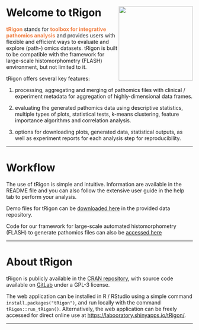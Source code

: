 # Welcome to tRigon &nbsp;<img src='tRigon_logo.png' align="right" height="200"/>

<b><span style="color:#F17F42">tRigon</span></b> stands for <b><span style="color:#F17F42">toolbox for integrative pathomics analysis</span></b> and provides users with flexible and efficient ways to evaluate and explore (path-) omics datasets. tRigon is built to be compatible with the framework for large-scale histomorphometry (FLASH) environment, but not limited to it.

tRigon offers several key features: 
  
(1) processing, aggregating and merging of pathomics files with clinical / experiment metadata for aggregation of highly-dimensional data frames.

(2) evaluating the generated pathomics data using descriptive statistics, multiple types of plots, statistical tests, k-means clustering, feature importance algorithms and correlation analysis.

(3) options for downloading plots, generated data, statistical outputs, as well as experiment reports for each analysis step for reproducibility.

---
  
# Workflow
  
  The use of tRigon is simple and intuitive. Information are available in the README file and you can also follow the extensive user guide in the help tab to perform your analysis. 

Demo files for tRigon can be [downloaded here](https://git-ce.rwth-aachen.de/labooratory-ai/trigon/-/blob/main/demo_data.zip) in the provided data repository.

Code for our framework for large-scale automated histomorphometry (FLASH) to generate pathomics files can also be [accessed here](https://git-ce.rwth-aachen.de/labooratory-ai/flash)

---
  
# About tRigon
  
tRigon is publicly available in the [CRAN repository](https://cran.r-project.org/web/packages/tRigon/index.html), with source code available on [GitLab](https://git-ce.rwth-aachen.de/labooratory-ai/trigon) under a GPL-3 license. 

The web application can be installed in R / RStudio using a simple command `install.packages("tRigon")`, and run locally with the command `tRigon::run_tRigon()`. Alternatively, the web application can be freely accessed for direct online use at [https://labooratory.shinyapps.io/tRigon/](https://labooratory.shinyapps.io/tRigon/). 

---
